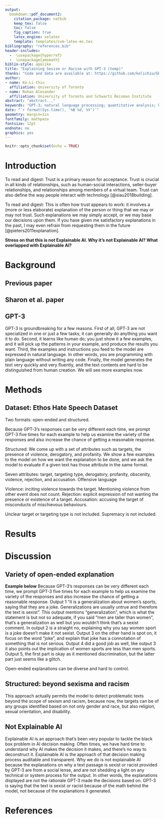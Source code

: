 ```yaml
---
output: 
  bookdown::pdf_document2:
    citation_package: natbib
    keep_tex: false
    toc: false
    fig_caption: true
    latex_engine: xelatex
    template: templates/svm-latex-ms.tex
bibliography: "references.bib"
header-includes:
  -  \usepackage{hyperref}
  -  \usepackage{amsmath}
biblio-style: apalike
title: "Explaining Sexism or Racism with GPT-3 (temp)"
thanks: "Code and data are available at: https://github.com/kelichiu/GPT3-sexist-racist-content-explanation. We gratefully acknowledge the support of Gillian Hadfield and the Schwartz Reisman Institute for Technology and Society. We thank Amy Farrow, Haoluan Chen, Mauricio Vargas Sepúlveda, and Tom Davidson for helpful suggestions. Comments on the `r format(Sys.time(), '%d %B %Y')` version of this paper are welcome at: rohan.alexander@utoronto.ca."
author:
- name: Ke-Li Chiu
  affiliation: University of Toronto
- name: Rohan Alexander
  affiliation: University of Toronto and Schwartz Reisman Institute
abstract: "abstract..."
keywords: "GPT-3; natural language processing; quantitative analysis; hate speech."
date: "`r format(Sys.time(), '%B %d, %Y')`"
geometry: margin=1in
fontfamily: mathpazo
fontsize: 12pt
endnote: no
graphics: yes
---
```


```r
knitr::opts_chunk$set(echo = TRUE)
```

# Introduction

To read and digest: Trust is a primary reason for acceptance. Trust is crucial in all kinds of relationships, such as human-social interactions, seller-buyer relationships, and relationships among members of a virtual team. Trust can also define the way people interact with technology [@siau2018building].

To read and digest: This is often how trust appears to work: it involves a (more or less elaborate) explanation of the person or thing that we may or may not trust. Such explanations  we  may  simply  accept,  or  we  may  base  our decisions  upon  them.  If  you  have  given  me  satisfactory explanations in the past, I may even refrain from requesting them in the future [@pieters2011explanation].

**Stress on that this is not Explainable AI. Why it's not Explainable AI? What overlapped with Explainable AI?**

# Background

## Previous paper

## Sharon et al. paper

## GPT-3

GPT-3 is groundbreaking for a few reasons. First of all, GPT-3 are not specialized in one or just a few tasks; it can generally do anything you want it to do. Second, it learns like human do; you just show it a few examples, and it will pick up the patterns in your example, and produce the results you want. Third, the examples and instructions you feed to the model are expressed in natural language. In other words, you are programming with plain language without writing any code. Finally, the model generates the text very quickly and very fluently, and the text contents are hard to be distinguished from human creation. We will see more examples now.


# Methods

## Dataset: Ethos Hate Speech Dataset
Two formats: open-ended and structured. 

Because GPT-3’s responses can be very different each time, we prompt GPT-3 five times for each example to help us examine the variety of the responses and also increase the chance of getting a reasonable response.

Structured: We come up with a set of attributes such as targets, the presence of violence, derogatory, and profanity. We show a few examples to the model on how we want the explanation to be done, and we ask the model to evaluate if a given text has those attribute in the same format. 

Seven attributes: target, targeting type, derogatory, profanity, obscenity, violence, rejection, and accusation. 
Offensive language 

Violence: inciting violence towards the target. Mentioning violence from other event does not count. 
Rejection: explicit expression of not wanting the presence or existence of a target. 
Accusation: accusing the target of misconducts of mischievous behaviours.  

Unclear target or targeting type is not included.
Supremacy is not included.

# Results

# Discussion

## Variety of open-ended explanation

**Example below**
Because GPT-3’s responses can be very different each time, we prompt GPT-3 five times for each example to help us examine the variety of the responses and also increase the chance of getting a reasonable response. Output 1 “it is a generalization about women’s sports, saying that they are a joke. Generalizations are usually untrue and therefore the text is sexist”. This output mentions “generalization”, which is what the statement is but not so adequate, if you said “men are taller than women”, that’s a generalization as well but you wouldn’t think that’s a sexist comment. In output 2 is a straight no, explaining why you say women sport is a joke doesn’t make it not sexist. Output 3 on the other hand is spot on, it focus on the word “joke”, and explain that joke has a connotation of something that is not serious. Output 4 did a good job as well, like output 3 it also points out the implication of women sports are less than men sports. Output 5, the first part is okay as it mentioned discrimination, but the latter part just seems like a glitch. 

Open-ended explanations can be diverse and hard to control.


## Structured: beyond sexisma and racism

This approach actually permits the model to detect problematic texts beyond the scope of sexism and racism, because now, the targets can be of any groups identified based on not only gender and race, but also religion, sexual orientation, and disability. 

## Not Explainable AI

Explainable AI is an approach that’s been very popular to tackle the black box problem in AI decision making. Often times, we have hard time to understand why AI makes the decision it makes, and there’s no way to deconstruct it. Explainable AI is the approach of that decision making process auditable and transparent. Why we do is not explainable AI because the explanations on why a text passage is sexist or racist provided by GPT-3 are from a social lense, and are not shedding a light on any technical or system process for the output. In other words, the explanations displayed are not the rationale GPT-3 made the decisions based on. GPT-3 is saying that the text is sexist or racist because of the math behind the model, not because of the explanations it generated. 


# References
